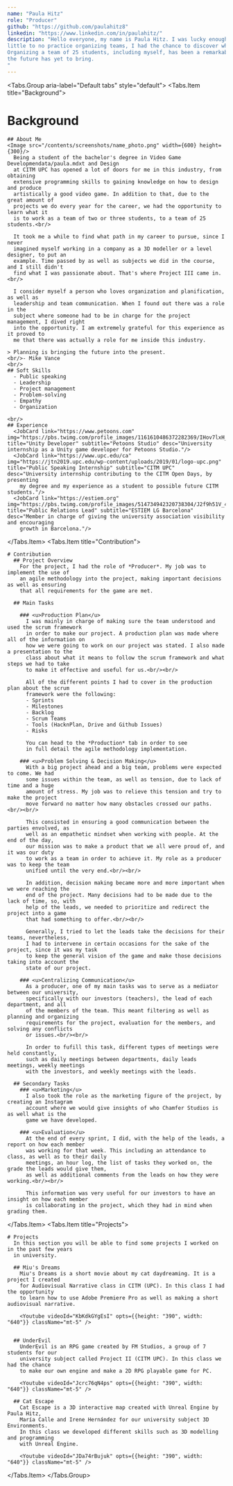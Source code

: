 ```yaml
---
name: "Paula Hitz"
role: "Producer"
github: "https://github.com/paulahitz8"
linkedin: "https://www.linkedin.com/in/paulahitz/"
description: "Hello everyone, my name is Paula Hitz. I was lucky enough to be the producer for this project, and with
little to no practice organizing teams, I had the chance to discover what my passion is inside the video game industry.
Organizing a team of 25 students, including myself, has been a remarkable experience that will hopefully prepare me for what
the future has yet to bring.
"
---
```


<Tabs.Group aria-label="Default tabs" style="default">
  <Tabs.Item title="Background">

  # Background
    ## About Me
    <Image src="/contents/screenshots/name_photo.png" width={600} height={300}/>
      Being a student of the bachelor's degree in Video Game Developmendata/paula.mdxt and Design 
      at CITM UPC has opened a lot of doors for me in this industry, from obtaining 
      extensive programming skills to gaining knowledge on how to design and produce
      artistically a good video game. In addition to that, due to the great amount of 
      projects we do every year for the career, we had the opportunity to learn what it
      is to work as a team of two or three students, to a team of 25 students.<br/>

      It took me a while to find what path in my career to pursue, since I never
      imagined myself working in a company as a 3D modeller or a level designer, to put an
      example. Time passed by as well as subjects we did in the course, and I still didn't
      find what I was passionate about. That's where Project III came in.<br/>

      I consider myself a person who loves organization and planification, as well as
      leadership and team communication. When I found out there was a role in the
      subject where someone had to be in charge for the project management, I dived right
      into the opportunity. I am extremely grateful for this experience as it proved to
      me that there was actually a role for me inside this industry.

    > Planning is bringing the future into the present.
    <br/>- Mike Vance
    <br/>
    ## Soft Skills
      - Public speaking
      - Leadership
      - Project management
      - Problem-solving
      - Empathy
      - Organization

    <br/>
    ## Experience
      <JobCard link="https://www.petoons.com" img="https://pbs.twimg.com/profile_images/1161610486372282369/IHov7lxH_400x400.jpg" title="Unity Developer" subtitle="Petoons Studio" desc="University internship as a Unity game developer for Petoons Studio."/>
      <JobCard link="https://www.upc.edu/ca" img="https://jtn2019.upc.edu/wp-content/uploads/2019/01/logo-upc.png" title="Public Speaking Internship" subtitle="CITM UPC" desc="University internship contributing to the CITM Open Days, by presenting
        my degree and my experience as a student to possible future CITM students."/>
      <JobCard link="https://estiem.org" img="https://pbs.twimg.com/profile_images/514734942320738304/J2f9h51V_400x400.png" title="Public Relations Lead" subtitle="ESTIEM LG Barcelona" desc="Member in charge of giving the university association visibility and encouraging
        growth in Barcelona."/>
  
  </Tabs.Item>
  <Tabs.Item title="Contribution">

    # Contribution
      ## Project Overview
        For the project, I had the role of *Producer*. My job was to implement the use of
        an agile methodology into the project, making important decisions as well as ensuring
        that all requirements for the game are met. 

      ## Main Tasks

        ### <u>Production Plan</u>
          I was mainly in charge of making sure the team understood and used the scrum framework
          in order to make our project. A production plan was made where all of the information on 
          how we were going to work on our project was stated. I also made a presentation to the 
          class about what it means to follow the scrum framework and what steps we had to take 
          to make it effective and useful for us.<br/><br/>

          All of the different points I had to cover in the production plan about the scrum 
          framework were the following:
          - Sprints
          - Milestones
          - Backlog
          - Scrum Teams
          - Tools (HacknPlan, Drive and Github Issues)
          - Risks

          You can head to the *Production* tab in order to see 
          in full detail the agile methodology implementation.

        ### <u>Problem Solving & Decision Making</u>
          With a big project ahead and a big team, problems were expected to come. We had 
          some issues within the team, as well as tension, due to lack of time and a huge 
          amount of stress. My job was to relieve this tension and try to make the project
          move forward no matter how many obstacles crossed our paths.<br/><br/>

          This consisted in ensuring a good communication between the parties envolved, as
          well as an empathetic mindset when working with people. At the end of the day,
          our mission was to make a product that we all were proud of, and it was our duty
          to work as a team in order to achieve it. My role as a producer was to keep the team
          unified until the very end.<br/><br/>

          In addition, decision making became more and more important when we were reaching the
          end of the project. Many decisions had to be made due to the lack of time, so, with
          help of the leads, we needed to prioritize and redirect the project into a game
          that had something to offer.<br/><br/>

          Generally, I tried to let the leads take the decisions for their teams, nevertheless,
          I had to intervene in certain occasions for the sake of the project, since it was my task
          to keep the general vision of the game and make those decisions taking into account the
          state of our project. 

        ### <u>Centralizing Communication</u>
          As a producer, one of my main tasks was to serve as a mediator between our university,
          specifically with our investors (teachers), the lead of each department, and all
          of the members of the team. This meant filtering as well as planning and organizing
          requirements for the project, evaluation for the members, and solving any conflicts
          or issues.<br/><br/>

          In order to fufill this task, different types of meetings were held constantly,
          such as daily meetings between departments, daily leads meetings, weekly meetings
          with the investors, and weekly meetings with the leads.

      ## Secondary Tasks
        ### <u>Marketing</u>
          I also took the role as the marketing figure of the project, by creating an Instagram
          account where we would give insights of who Chamfer Studios is as well what is the
          game we have developed.

        ### <u>Evaluation</u>
          At the end of every sprint, I did, with the help of the leads, a report on how each member
          was working for that week. This including an attendance to class, as well as to their daily
          meetings, an hour log, the list of tasks they worked on, the grade the leads would give them,
          as well as additional comments from the leads on how they were working.<br/><br/>

          This information was very useful for our investors to have an insight on how each member
          is collaborating in the project, which they had in mind when grading them.

  </Tabs.Item>
  <Tabs.Item title="Projects">

    # Projects
      In this section you will be able to find some projects I worked on in the past few years
      in university.

      ## Miu's Dreams
        Miu's Dreams is a short movie about my cat daydreaming. It is a project I created
        for Audiovisual Narrative class in CITM (UPC). In this class I had the opportunity
        to learn how to use Adobe Premiere Pro as well as making a short audiovisual narrative.

        <Youtube videoId="KbKdkGYgEsI" opts={{height: "390", width: "640"}} className="mt-5" />

    
      ## UnderEvil
        UnderEvil is an RPG game created by FM Studios, a group of 7 students for our
        university subject called Project II (CITM UPC). In this class we had the chance
        to make our own engine and make a 2D RPG playable game for PC.

        <Youtube videoId="Jcrc76qN4ps" opts={{height: "390", width: "640"}} className="mt-5" />

      ## Cat Escape
        Cat Escape is a 3D interactive map created with Unreal Engine by Paula Hitz,
        María Calle and Irene Hernández for our university subject 3D Environments.
        In this class we developed different skills such as 3D modelling and programming
        with Unreal Engine.

        <Youtube videoId="JDa74rBujuk" opts={{height: "390", width: "640"}} className="mt-5" />

  </Tabs.Item>
</Tabs.Group>
